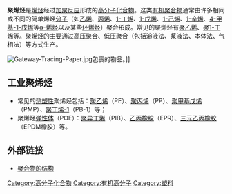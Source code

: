 {{article issues
|chemref=2010-12-23T04:25:25+00:00
|
{{Expand|time=2010-12-23T04:25:25+00:00}}
}}
'''聚烯烃'''是[[烯烃|烯烃]]经过[[加聚反应|加聚反应]]形成的[[高分子化合物|高分子化合物]]。这类[[有机|有机]][[聚合物|聚合物]]通常由许多相同或不同的简单烯烃[[分子|分子]]（如[[乙烯|乙烯]]、[[丙烯|丙烯]]、[[1-丁烯|1-丁烯]]、[[1-戊烯|1-戊烯]]、[[1-己烯|1-己烯]]、[[1-辛烯|1-辛烯]]、[[4-甲基-1-戊烯|4-甲基-1-戊烯]]等[[α-烯烃|α-烯烃]]以及某些[[环烯烃|环烯烃]]）聚合形成。常见的聚烯烃有[[聚乙烯|聚乙烯]]、[[聚1-丁烯|聚1-丁烯]]等。聚烯烃的主要通过[[高压聚合|高压聚合]]、[[低压聚合|低压聚合]]（包括溶液法、浆液法、本体法、气相法）等方式生产。

[[File:Gateway-Tracing-Paper.jpg|thumb]]包裹的物品。]]

==工业聚烯烃==
* 常见的[[热塑性塑料|热塑性]]聚烯烃包括：[[聚乙烯|聚乙烯]]（PE）、[[聚丙烯|聚丙烯]]（PP）、[[聚甲基戊烯|聚甲基戊烯]]（PMP）、[[聚丁烯-1|聚丁烯-1]]（PB-1）等；
* 聚烯烃[[弹性体|弹性体]]（POE）：[[聚异丁烯|聚异丁烯]]（PIB）、[[乙丙橡胶|乙丙橡胶]]（EPR）、[[三元乙丙橡胶|三元乙丙橡胶]]（EPDM橡胶）等。

==外部链接==
{{commonscat|Polyolefins}}
*[http://openlearn.open.ac.uk/mod/resource/view.php?id=196631 聚合物的结构]

{{Authority control}}
[[Category:高分子化合物|Category:高分子化合物]]
[[Category:有机高分子|Category:有机高分子]]
[[Category:塑料|Category:塑料]]